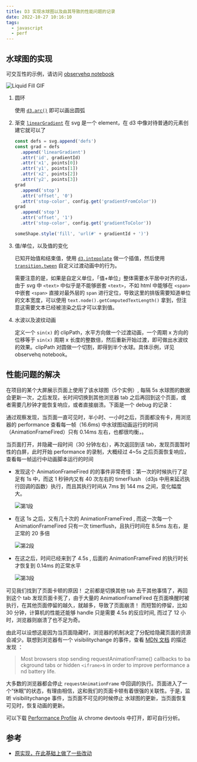 ```yaml
---
title: D3 实现水球图以及由其导致的性能问题的记录
date: 2022-10-27 10:16:10
tags:
  - javascript
  - perf
---
```


## 水球图的实现

可交互性的示例，请访问 [observehq notebook](https://observablehq.com/d/70713e198a9a835b)

<img src="/images/liquidfill.gif" alt="Liquid Fill GIF" />

1. 圆环

   使用 [`d3.arc()`](https://github.com/d3/d3-shape/blob/v3.1.0/README.md#arc) 即可以画出圆弧

2. 渐变
   [`linearGradient`](https://developer.mozilla.org/en-US/docs/Web/SVG/Tutorial/Gradients) 在 svg 是一个 element，在 d3 中像对待普通的元素创建它就可以了

   ```js
   const defs = svg.append('defs')
   const grad = defs
     .append('linearGradient')
     .attr('id', gradientId)
     .attr('x1', points[0])
     .attr('y1', points[1])
     .attr('x2', points[2])
     .attr('y2', points[3])
   grad
     .append('stop')
     .attr('offset', '0')
     .attr('stop-color', config.get('gradientFromColor'))
   grad
     .append('stop')
     .attr('offset', '1')
     .attr('stop-color', config.get('gradientToColor'))

   someShape.style('fill', 'url(#' + gradientId + ')')
   ```

3. 值/单位，以及值的变化

   已知开始值和结束值，使用 [`d3.intepolate`](https://github.com/d3/d3-interpolate/blob/v3.0.1/README.md#interpolate) 做一个插值，然后使用 [`transition.tween`](https://github.com/d3/d3-transition/blob/v3.0.0/README.md#transition_tween) 自定义过渡动画中的行为。

   需要注意的是，如果是自定义单位，「值+单位」整体需要水平居中对齐的话，由于 svg 中 `<text>` 中似乎是不能够嵌套 `<text>`，不如 html 中能够在 `<span>` 中嵌套 `<span>` 直接对最外层的 `span` 进行定位，导致这里的排版需要知道单位的文本宽度，可以使用 `text.node().getComputedTextLength()` 拿到，但注意这需要文本已经被渲染之后才可以拿到值。

4. 水波以及波纹动画

   定义一个 `sin(x)` 的 clipPath，水平方向做一个过渡动画，一个周期 x 方向的位移等于 `sin(x)` 周期 x 长度的整数倍，然后重新开始过渡，即可做出水波纹的效果。clipPath 对圆做一个切割，即得到半个水球。具体示例，详见 observehq notebook。

## 性能问题的解决

在项目的某个大屏展示页面上使用了该水球图（5个实例）, 每隔 5s 水球图的数据会更新一次，之后发现，长时间切换到其他浏览器 tab 之后再回到这个页面，或者需要几秒钟才能恢复响应，或者直接崩溃。下面是一个 debug 的记录：

通过观察发现，当页面一直可见时，半小时、一小时之后，页面都没有卡，用浏览器的 performance 查看每一帧（16.6ms) 中水球图动画运行的时间（AnimationFrameFired）只有 0.14ms 左右，也都很均衡，。

当页面打开，并隐藏一段时间（30 分钟左右），再次返回到该 tab，发现页面暂时性的白屏，此时开始 performance 的录制，大概经过 4~5s 之后页面恢复响应，查看每一帧运行中动画脚本运行的时间

- 发现这个 AnimationFrameFired 的的事件非常奇怪：第一次的时候执行了足足有 1s 中，而这 1 秒钟内又有 40 次左右的 timerFlush （d3js 中用来延迟执行回调的函数）执行，而且其执行时间从 7ms 到 144 ms 之间，变化幅度大。

  ![第1段](../../assets/profiles/profile-1.jpg)

- 在这 1s 之后，又有几十次的 AnimationFrameFired , 而这一次每一个 AnimationFrameFired 只有一次 timerflush，且执行时间在 8.5ms 左右，是正常的 20 多倍

  ![第2段](../../assets/profiles/profile-2.jpg)

- 在这之后，时间已经来到了 4.5s , 后面的 AnimationFrameFired 的执行时长才恢复到 0.14ms 的正常水平

  ![第3段](../../assets/profiles/profile-3.jpg)

可见我们找到了页面卡顿的原因！ 之前都是切换其他 tab 去干其他事情了，再回到这个 tab 发现页面卡死了，由于大量的 AnimationFrameFired 在页面唤醒时被执行，在其他页面停留的越久，就越多，导致了页面崩溃！ 而短暂的停留，比如 30 分钟，计算机的性能还能够 handle 只是需要 4.5s 的反应时间, 而过了 12 小时，浏览器则崩溃了也不足为奇。

由此可以设想这是因为当页面隐藏时，浏览器的机制决定了分配给隐藏页面的资源会减少。联想到浏览器有一个 visibilitychange 的事件，查看 [MDN 文档](https://developer.mozilla.org/en-US/docs/Web/API/Page_Visibility_API) 的描述发现 ：

> Most browsers stop sending requestAnimationFrame() callbacks to background tabs or hidden `<iframe>`s in order to improve performance and battery life.

大多数的浏览器都会停止 `requestAnimationFrame` 中回调的执行。页面进入了一个“休眠”的状态，有理由相信，这和我们的页面卡顿有着很强的关联性。于是，监听 visibilitychange 事件，当页面不可见的时候停止 水球图的更新，当页面恢复可见时，恢复动画的更新。

可以下载 [Performance Profile](https://1drv.ms/u/s!AtFTEJuykQUMr3uv8TncSfv_MJiH?e=vbOj9Q) 从 chrome devtools 中打开，即可自行分析。

## 参考

- [原实现，在此基础上做了一些改动](https://github.com/ugomeda/d3-liquid-fill-gauge/blob/master/liquidFillGauge.js)
